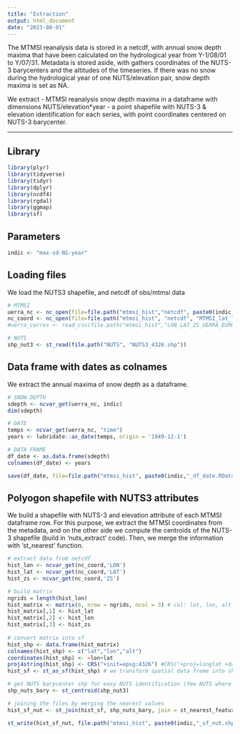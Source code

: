 ```yaml
---
title: "Extraction"
output: html_document
date: "2023-08-01"
---
```

The MTMSI reanalysis data is stored in a netcdf, with annual snow depth maxima that have been calculated on the hydrological year from Y-1/08/01 to Y/07/31. Metadata is stored aside, with gathers coordinates of the NUTS-3 barycenters and the altitudes of the timeseries. 
If there was no snow during the hydrological year of one NUTS/elevation pair, snow depth maxima is set as NA.

We extract 
- MTMSI reanalysis snow depth maxima in a dataframe with dimensions NUTS/elevation*year
- a point shapefile with NUTS-3 & elevation identification for each series, with point coordinates centered on NUTS-3 barycenter. 

---

## Library

```r

library(plyr)
library(tidyverse)
library(tidyr)
library(dplyr)
library(ncdf4)
library(rgdal)
library(ggmap)
library(sf)

```

## Parameters

```r

indic <- "max-sd-NS-year"

```

## Loading files

We load the NUTS3 shapefile, and netcdf of obs/mtmsi data

```r

# MTMSI
uerra_nc <- nc_open(file=file.path("mtmsi_hist","netcdf", paste0(indic,"_UERRA.nc")))
nc_coord <- nc_open(file=file.path("mtmsi_hist", "netcdf", "MTMSI_lat_lon_ZS.nc"))
#uerra_corres <- read_csv(file.path("mtmsi_hist","LON_LAT_ZS_UERRA_EUROPE_Uerra_coord.csv"), show_col_types = FALSE)

# NUTS
shp_nut3 <- st_read(file.path("NUTS", "NUTS3_4326.shp"))

```

## Data frame with dates as colnames
We extract the annual maxima of snow depth as a dataframe.

```r

# SNOW DEPTH
sdepth <- ncvar_get(uerra_nc, indic)
dim(sdepth)

# DATE
temps <- ncvar_get(uerra_nc, "time")
years <- lubridate::as_date(temps, origin = '1949-12-1')

# DATA FRAME 
df_date <- as.data.frame(sdepth)
colnames(df_date) <- years

save(df_date, file=file.path("mtmsi_hist", paste0(indic,"_df_date.RData")))

```

## Polyogon shapefile with NUTS3 attributes
We build a shapefile with NUTS-3 and elevation attribute of each MTMSI dataframe row. For this purpose, we extract the MTMSI coordinates from the metadata, and on the other side we compute the centroids of the NUTS-3 shapefile (build in 'nuts_extract' code). Then, we merge the information with 'st_nearest' function.

```r

# extract data from netcdf
hist_lon <- ncvar_get(nc_coord,'LON')
hist_lat <- ncvar_get(nc_coord,'LAT')
hist_zs <- ncvar_get(nc_coord,'ZS')

# build matrix
ngrids = length(hist_lon)
hist_matrix <- matrix(0, nrow = ngrids, ncol = 3) # col: lat, lon, alt
hist_matrix[,1] <- hist_lat
hist_matrix[,2] <- hist_lon
hist_matrix[,3] <- hist_zs
    
# convert matrix into sf
hist_shp <- data.frame(hist_matrix)
colnames(hist_shp) <- c("lat","lon","alt")  
coordinates(hist_shp) <- ~lon+lat
proj4string(hist_shp) <- CRS("+init=epsg:4326") #CRS("+proj=longlat +datum=WGS84 +ellps=WGS84 +towgs84=0,0,0")
hist_sf <- st_as_sf(hist_shp) # we transform spatial data frame into shapefile, which is sf package friendly

# get NUTS barycenter shp for easy NUTS identification (few NUTS where no data: turkey + domtom)
shp_nuts_bary <- st_centroid(shp_nut3)

# joining the files by merging the nearest values
hist_sf_nut <- st_join(hist_sf, shp_nuts_bary, join = st_nearest_feature) # intersecting with nuts3

st_write(hist_sf_nut, file.path("mtmsi_hist", paste0(indic,"_sf_nut.shp")), delete_layer = TRUE)

```

